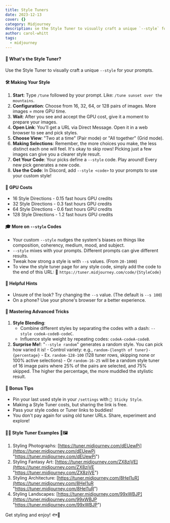 ```yaml
---
title: Style Tuners
date: 2023-12-13
cover: {}
category: Midjourney
description: se the Style Tuner to visually craft a unique `--style` for your prompts.
author: carol-whitt
tags:
  - midjourney
---
```



#### 🎨 **What's the Style Tuner?**

Use the Style Tuner to visually craft a unique `--style` for your prompts.



#### 🛠 **Making Your Style**

1. **Start**: Type `/tune` followed by your prompt. Like: `/tune sunset over the mountains`.
2. **Configuration**: Choose from 16, 32, 64, or 128 pairs of images. More images = more GPU time.
3. **Wait**: After you see and accept the GPU cost, give it a moment to prepare your images.
4. **Open Link**: You'll get a URL via Direct Message. Open it in a web browser to see and pick styles.
5. **Choose View**: "Two at a time" (Pair mode) or "All together" (Grid mode).
6. **Making Selections**: Remember, the more choices you make, the less distinct each one will feel. It's okay to skip rows! Picking just a few images can give you a clearer style result.
7. **Get Your Code**: Your picks define a `--style` code. Play around! Every new pick generates a new code. 
8. **Use the Code**: In Discord, add `--style <code>` to your prompts to use your custom style!


#### 💸 GPU Costs
- 16 Style Directions - 0.15 fast hours GPU credits
- 32 Style Directions - 0.3 fast hours GPU credits
- 64 Style Directions - 0.6 fast hours GPU credits
- 128 Style Directions - 1.2 fast hours GPU credits


#### 🎓 **More on `--style` Codes**

- Your custom `--style` nudges the system's biases on things like composition, coherency, medium, mood, and subject.
- `--style` mixes with your prompts. Different prompts can give different results.
- Tweak how strong a style is with `--s` values. (From `20-1000`)
- To view the style tuner page for any style code, simply add the code to the end of this URL: 🔗 `https://tuner.midjourney.com/code/{StyleCode}`



#### 🌟 **Helpful Hints**

- Unsure of the look? Try changing the `--s` value. (The default is `--s 100`)
- On a phone? Use your phone's browser for a better experience.



#### 🚀 **Mastering Advanced Tricks**

1. **Style Blending**:
    - Combine different styles by separating the codes with a dash: `--style codeA-codeB-codeC`.
    - Influence style weight by repeating codes: `codeA-codeA-codeB`.
2. **Surprise Me!**: "`--style random`" generates a random style. You can pick how varied it is!
		- Control variety: e.g., `random-{length of tuner}-{percentage}`
	    - Ex. `random-128-100` (128 tuner rows, skipping none or 100% active selections)
	    - Or `random-16-25` will be a random style tuner of 16 image pairs where 25% of the pairs are selected, and 75% skipped. The higher the percentage, the more muddled the stylistic result.


#### 🎁 **Bonus Tips**

- Pin your last used style in your `/settings` with `📌 Sticky Style`.
- Making a Style Tuner costs, but sharing the link is free.
- Pass your style codes or Tuner links to buddies!
- You don't pay again for using old tuner URLs. Share, experiment and explore!


#### 🎨✨ Style Tuner Examples 🌟🖼
1. Styling Photographs: [https://tuner.midjourney.com/dEUewPi](https://tuner.midjourney.com/dEUewPi "https://tuner.midjourney.com/dEUewPi")
2. Styling Fantasy Art: [https://tuner.midjourney.com/ZX8zjVE](https://tuner.midjourney.com/ZX8zjVE "https://tuner.midjourney.com/ZX8zjVE")
3. Styling Architecture: [https://tuner.midjourney.com/8HeI1uR](https://tuner.midjourney.com/8HeI1uR "https://tuner.midjourney.com/8HeI1uR")
4. Styling Landscapes: [https://tuner.midjourney.com/99xWBJP](https://tuner.midjourney.com/99xWBJP "https://tuner.midjourney.com/99xWBJP")


Get styling and enjoy! 🐟🎉
